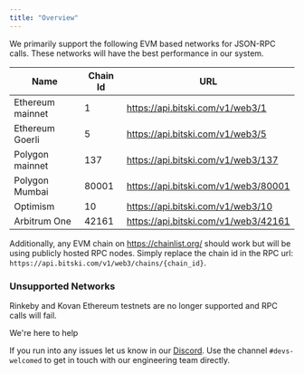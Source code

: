 ```yaml
---
title: "Overview"
---
```


We primarily support the following EVM based networks for JSON-RPC calls. These
networks will have the best performance in our system.

| Name             | Chain Id | URL                                    |
| ---------------- | -------- | -------------------------------------- |
| Ethereum mainnet | 1        | https://api.bitski.com/v1/web3/1       |
| Ethereum Goerli  | 5        | https://api.bitski.com/v1/web3/5       |
| Polygon mainnet  | 137      | https://api.bitski.com/v1/web3/137     |
| Polygon Mumbai   | 80001    | https://api.bitski.com/v1/web3/80001   |
| Optimism         | 10       | https://api.bitski.com/v1/web3/10      |
| Arbitrum One     | 42161    | https://api.bitski.com/v1/web3/42161   |

Additionally, any EVM chain on https://chainlist.org/ should work but will be
using publicly hosted RPC nodes. Simply replace the chain id in the RPC url:
`https://api.bitski.com/v1/web3/chains/{chain_id}`.

### Unsupported Networks

Rinkeby and Kovan Ethereum testnets are no longer supported and RPC calls will
fail.

<Note>
We're here to help

If you run into any issues let us know in our
[Discord](https://discord.gg/YJgEcR9YW3). Use the channel `#devs-welcomed` to
get in touch with our engineering team directly.
</Note>
